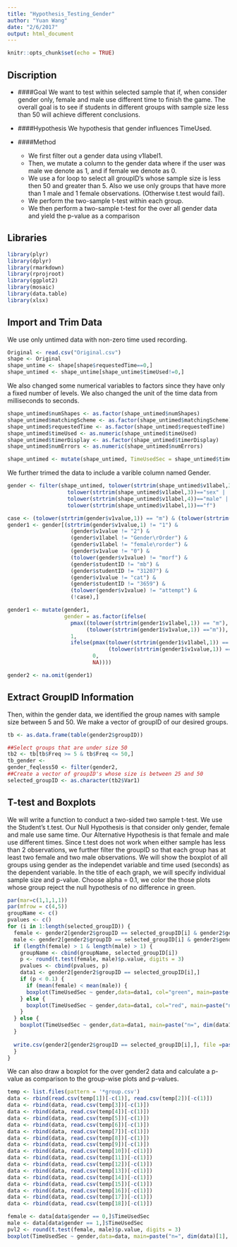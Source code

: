 ```yaml
---
title: "Hypothesis_Testing_Gender"
author: "Yuan Wang"
date: "2/6/2017"
output: html_document
---
```


```r
knitr::opts_chunk$set(echo = TRUE)
```
## Discription
* ####Goal
We want to test within selected sample that if, when consider gender only, female and male use different time to finish the game. The overall goal is to see if students in different groups with sample size less than 50 will achieve different conclusions.

* ####Hypothesis
We hypothesis that gender influences TimeUsed.

* ####Method
    + We first filter out a gender data using v1label1.
    + Then, we mutate a column to the gender data where if the user was male we denote as 1, and if female we denote as 0.
    + We use a for loop to select all groupID's whose sample size is less then 50 and greater than 5. Also we use only groups that have more than 1 male and 1 female observations. (Otherwise t.test would fail).
    + We perform the two-sample t-test within each group.
    + We then perform a two-sample t-test for the over all gender data and yield the p-value as a comparison
  

## Libraries

```r
library(plyr)
library(dplyr)
library(rmarkdown)
library(rprojroot)
library(ggplot2)
library(mosaic)
library(data.table)
library(xlsx)
```

## Import and Trim Data

We use only untimed data with non-zero time used recording.

```r
Original <- read.csv("Original.csv")
shape <- Original
shape_untime <- shape[shape$requestedTime==0,]
shape_untimed <- shape_untime[shape_untime$timeUsed!=0,]
```

We also changed some numerical variables to factors since they have only a fixed number of levels. We also changed the unit of the time data from milliseconds to seconds.

```r
shape_untimed$numShapes <- as.factor(shape_untimed$numShapes)
shape_untimed$matchingScheme <- as.factor(shape_untimed$matchingScheme)
shape_untimed$requestedTime <- as.factor(shape_untimed$requestedTime)
shape_untimed$timeUsed <- as.numeric(shape_untimed$timeUsed)
shape_untimed$timerDisplay <- as.factor(shape_untimed$timerDisplay)
shape_untimed$numErrors <- as.numeric(shape_untimed$numErrors)

shape_untimed <- mutate(shape_untimed, TimeUsedSec = shape_untimed$timeUsed/1000)
```

We further trimed the data to include a varible column named Gender. 

```r
gender <- filter(shape_untimed, tolower(strtrim(shape_untimed$v1label,3))=="gen" |
                   tolower(strtrim(shape_untimed$v1label,3))=="sex" |
                   tolower(strtrim(shape_untimed$v1label,4))=="male" |
                   tolower(strtrim(shape_untimed$v1label,1))=="f")

case <- (tolower(strtrim(gender$v1value,1)) == "m") & (tolower(strtrim(gender$v2value,1)) =="f")
gender1 <- gender[(strtrim(gender$v1value,1) != "1") &
                    (gender$v1value != "2") &
                    (gender$v1label != "Gender\rOrder") &
                    (gender$v1label != "female\rorder") &
                    (gender$v1value != "0") &
                    (tolower(gender$v1value) != "morf") &
                    (gender$studentID != "mb") &
                    (gender$studentID != "31207") &
                    (gender$v1value != "cat") &
                    (gender$studentID != "3659") &
                    (tolower(gender$v1value) != "attempt") &
                    (!case),]

gender1 <- mutate(gender1, 
                  gender = as.factor(ifelse(
                    pmax((tolower(strtrim(gender1$v1label,1)) == "m"),
                         (tolower(strtrim(gender1$v1value,1)) =="m")), 
                    1, 
                    ifelse(pmax(tolower(strtrim(gender1$v1label,1)) == "f",
                                (tolower(strtrim(gender1$v1value,1)) =="f")), 
                           0, 
                           NA))))

gender2 <- na.omit(gender1)

```

## Extract GroupID Information

Then, within the gender data, we identified the group names with sample size between 5 and 50. We make a vector of groupID of our desired groups.

```r
tb <- as.data.frame(table(gender2$groupID))

##Select groups that are under size 50
tb2 <- tb[tb$Freq >= 5 & tb$Freq <= 50,]
tb_gender <- 
gender_feqless50 <- filter(gender2, 
##Create a vector of groupID's whose size is between 25 and 50
selected_groupID <- as.character(tb2$Var1)
```


## T-test and Boxplots

We will write a function to conduct a two-sided two sample t-test. We use the Student's t.test.
Our Null Hypothesis is that consider only gender, female and male use same time.
Our Alternative Hypothesis is that female and male use different times.
Since t.test does not work when either sample has less than 2 observations, we further filter the groupID so that each group has at least two female and two male observations.
We will show the boxplot of all groups using gender as the independet variable and time used (seconds) as the dependent variable. In the title of each graph, we will specify individual sample size and p-value. Choose alpha = 0.1, we color the those plots whose group reject the null hypothesis of no difference in green.

```r
par(mar=c(1,1,1,1))
par(mfrow = c(4,5))
groupName <- c()
pvalues <- c()
for (i in 1:length(selected_groupID)) {
  female <- gender2[gender2$groupID == selected_groupID[i] & gender2$gender == 0,]$TimeUsedSec
  male <- gender2[gender2$groupID == selected_groupID[i] & gender2$gender == 1,]$TimeUsedSec
  if (length(female) > 1 & length(male) > 1) {
    groupName <- cbind(groupName, selected_groupID[i])
    p <- round(t.test(female, male)$p.value, digits = 3)
    pvalues <- cbind(pvalues, p)
    data1 <- gender2[gender2$groupID == selected_groupID[i],]
    if (p < 0.1) {
      if (mean(female) < mean(male)) {
      boxplot(TimeUsedSec ~ gender,data=data1, col="green", main=paste("n=", dim(data1)[1], ", pval=", p), xlab="Gender (1=Male, 0=Female)", ylab="Time Used Seconds")
    } else {
      boxplot(TimeUsedSec ~ gender,data=data1, col="red", main=paste("n=", dim(data1)[1], ", pval=", p), xlab="Gender (1=Male, 0=Female)", ylab="Time Used Seconds")
    }
  } else {
    boxplot(TimeUsedSec ~ gender,data=data1, main=paste("n=", dim(data1)[1], ", pval=", p), xlab="Gender (1=Male, 0=Female)", ylab="Time Used Seconds")
  }
    
  write.csv(gender2[gender2$groupID == selected_groupID[i],], file =paste(selected_groupID[i], "group.csv"))
  }
}
```





We can also draw a boxplot for the over gender2 data and calculate a p-value as comparison to the group-wise plots and p-values.



```r
temp <- list.files(pattern = '*group.csv')
data <- rbind(read.csv(temp[1])[-c(1)], read.csv(temp[2])[-c(1)])
data <- rbind(data, read.csv(temp[3])[-c(1)])
data <- rbind(data, read.csv(temp[4])[-c(1)])
data <- rbind(data, read.csv(temp[5])[-c(1)])
data <- rbind(data, read.csv(temp[6])[-c(1)])              
data <- rbind(data, read.csv(temp[7])[-c(1)])
data <- rbind(data, read.csv(temp[8])[-c(1)])
data <- rbind(data, read.csv(temp[9])[-c(1)])
data <- rbind(data, read.csv(temp[10])[-c(1)])
data <- rbind(data, read.csv(temp[11])[-c(1)])
data <- rbind(data, read.csv(temp[12])[-c(1)])
data <- rbind(data, read.csv(temp[13])[-c(1)])
data <- rbind(data, read.csv(temp[14])[-c(1)])
data <- rbind(data, read.csv(temp[15])[-c(1)])
data <- rbind(data, read.csv(temp[16])[-c(1)])
data <- rbind(data, read.csv(temp[17])[-c(1)])
data <- rbind(data, read.csv(temp[18])[-c(1)])

female <- data[data$gender == 0,]$TimeUsedSec
male <- data[data$gender == 1,]$TimeUsedSec
pvl2 <- round(t.test(female, male)$p.value, digits = 3)
boxplot(TimeUsedSec ~ gender,data=data, main=paste("n=", dim(data)[1], ", two sided pval=", pvl2), xlab="Gender (1=Male, 0=Female)", ylab="Time Used Seconds")
```
